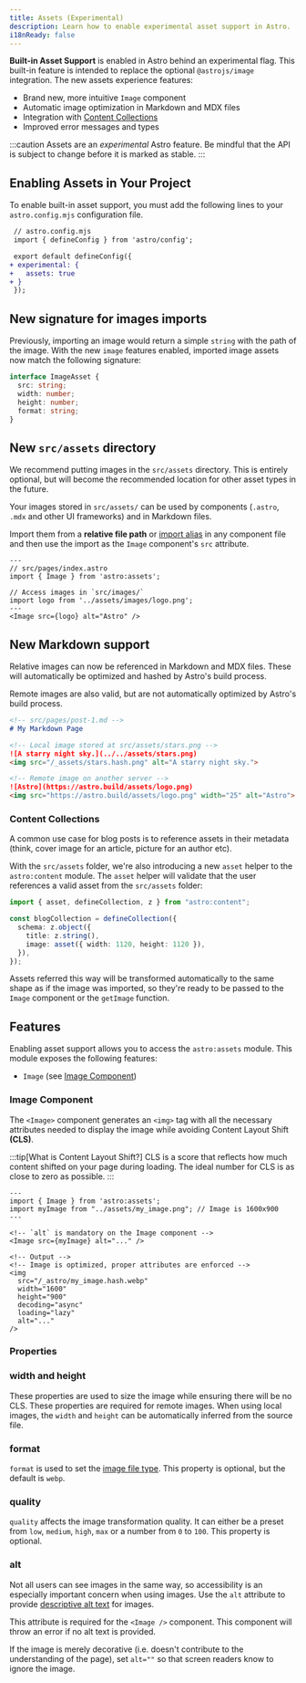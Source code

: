 ```yaml
---
title: Assets (Experimental)
description: Learn how to enable experimental asset support in Astro.
i18nReady: false
---
```


**Built-in Asset Support** is enabled in Astro behind an experimental flag. This built-in feature is intended to replace the optional `@astrojs/image` integration. The new assets experience features:

- Brand new, more intuitive `Image` component
- Automatic image optimization in Markdown and MDX files
- Integration with [Content Collections](/en/guides/content-collections/)
- Improved error messages and types

:::caution
Assets are an _experimental_ Astro feature. Be mindful that the API is subject to change before it is marked as stable.
:::

## **Enabling Assets in Your Project**

To enable built-in asset support, you must add the following lines to your `astro.config.mjs` configuration file.

```diff
 // astro.config.mjs
 import { defineConfig } from 'astro/config';

 export default defineConfig({
+ experimental: {
+   assets: true
+ }
 });
```

## New signature for images imports

Previously, importing an image would return a simple `string` with the path of the image. With the new `image` features enabled, imported image assets now match the following signature:

```ts
interface ImageAsset {
  src: string;
  width: number;
  height: number;
  format: string;
}
```

## New `src/assets` directory

We recommend putting images in the `src/assets` directory. This is entirely optional, but will become the recommended location for other asset types in the future.

Your images stored in `src/assets/` can be used by components (`.astro`, `.mdx` and other UI frameworks) and in Markdown files.

Import them from a **relative file path** or [import alias](/en/guides/aliases/) in any component file and then use the import as the `Image` component's `src` attribute.

```astro
---
// src/pages/index.astro
import { Image } from 'astro:assets';

// Access images in `src/images/`
import logo from '../assets/images/logo.png';
---
<Image src={logo} alt="Astro" />
```

## New Markdown support

Relative images can now be referenced in Markdown and MDX files. These will automatically be optimized and hashed by Astro's build process.

Remote images are also valid, but are not automatically optimized by Astro's build process.

```md
<!-- src/pages/post-1.md -->
# My Markdown Page

<!-- Local image stored at src/assets/stars.png -->
![A starry night sky.](../../assets/stars.png)
<img src="/_assets/stars.hash.png" alt="A starry night sky.">

<!-- Remote image on another server -->
![Astro](https://astro.build/assets/logo.png)
<img src="https://astro.build/assets/logo.png" width="25" alt="Astro">
```

### Content Collections

A common use case for blog posts is to reference assets in their metadata (think, cover image for an article, picture for an author etc).

With the `src/assets` folder, we're also introducing a new `asset` helper to the `astro:content` module. The `asset` helper will validate that the user references a valid asset from the `src/assets` folder:

```ts
import { asset, defineCollection, z } from "astro:content";

const blogCollection = defineCollection({
  schema: z.object({
    title: z.string(),
    image: asset({ width: 1120, height: 1120 }),
  }),
});
```

Assets referred this way will be transformed automatically to the same shape as if the image was imported, so they're ready to be passed to the `Image` component or the `getImage` function.

## Features

Enabling asset support allows you to access the `astro:assets` module. This module exposes the following features:

- `Image` (see [Image Component](#image-component))

### Image Component

The `<Image>` component generates an `<img>` tag with all the necessary attributes needed to display the image while avoiding Content Layout Shift **(CLS)**.

:::tip[What is Content Layout Shift?]
CLS is a score that reflects how much content shifted on your page during loading. The ideal number for CLS is as close to zero as possible.
:::

```astro
---
import { Image } from 'astro:assets';
import myImage from "../assets/my_image.png"; // Image is 1600x900
---

<!-- `alt` is mandatory on the Image component -->
<Image src={myImage} alt="..." />
```

```astro
<!-- Output -->
<!-- Image is optimized, proper attributes are enforced -->
<img
  src="/_astro/my_image.hash.webp"
  width="1600"
  height="900"
  decoding="async"
  loading="lazy"
  alt="..."
/>
```

### Properties

### width and height

These properties are used to size the image while ensuring there will be no CLS. These properties are required for remote images. When using local images, the `width` and `height` can be automatically inferred from the source file.

### format

`format` is used to set the [image file type](https://developer.mozilla.org/en-US/docs/Web/Media/Formats/Image_types#common_image_file_types). This property is optional, but the default is `webp`.

### quality

`quality` affects the image transformation quality. It can either be a preset from `low`, `medium`, `high`, `max` or a number from `0` to `100`. This property is optional.

### alt

Not all users can see images in the same way, so accessibility is an especially important concern when using images. Use the `alt` attribute to provide [descriptive alt text](https://www.w3.org/WAI/tutorials/images/) for images. 

This attribute is required for the `<Image />` component. This component will throw an error if no alt text is provided.

If the image is merely decorative (i.e. doesn't contribute to the understanding of the page), set `alt=""` so that screen readers know to ignore the image.

